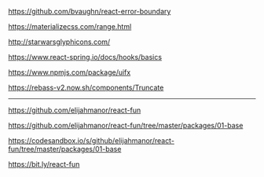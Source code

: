https://github.com/bvaughn/react-error-boundary

https://materializecss.com/range.html

http://starwarsglyphicons.com/

https://www.react-spring.io/docs/hooks/basics

https://www.npmjs.com/package/uifx

https://rebass-v2.now.sh/components/Truncate

---

https://github.com/elijahmanor/react-fun

https://github.com/elijahmanor/react-fun/tree/master/packages/01-base

https://codesandbox.io/s/github/elijahmanor/react-fun/tree/master/packages/01-base

https://bit.ly/react-fun
